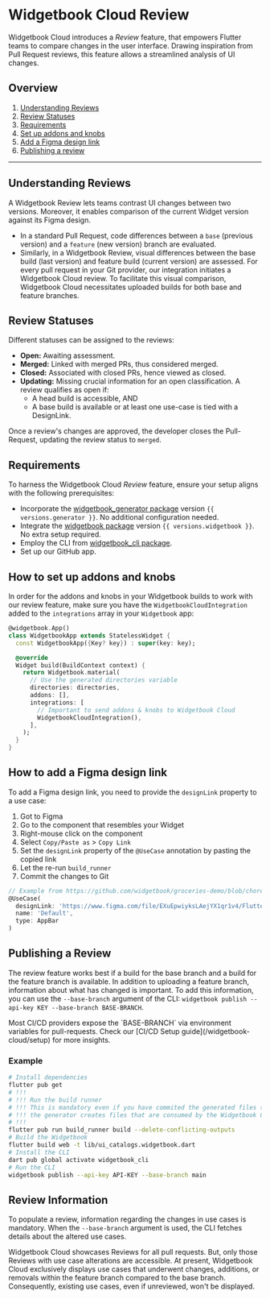 # Widgetbook Cloud Review

Widgetbook Cloud introduces a _Review_ feature, that empowers Flutter teams to compare changes in the user interface. Drawing inspiration from Pull Request reviews, this feature allows a streamlined analysis of UI changes.

## Overview

1. [Understanding Reviews](/widgetbook-cloud/reviews#understanding-reviews)
2. [Review Statuses](/widgetbook-cloud/reviews#review-statuses)
3. [Requirements](/widgetbook-cloud/reviews#requirements)
4. [Set up addons and knobs](/widgetbook-cloud/reviews#how-to-set-up-addons-and-knobs)
5. [Add a Figma design link](/widgetbook-cloud/reviews#how-to-add-a-figma-design-link)
6. [Publishing a review](/widgetbook-cloud/reviews#publishing-a-review)

---

## Understanding Reviews

A Widgetbook Review lets teams contrast UI changes between two versions. Moreover, it enables comparison of the current Widget version against its Figma design.
- In a standard Pull Request, code differences between a `base` (previous version) and a `feature` (new version) branch are evaluated.
- Similarly, in a Widgetbook Review, visual differences between the base build (last version) and feature build (current version) are assessed.
For every pull request in your Git provider, our integration initiates a Widgetbook Cloud review. To facilitate this visual comparison, Widgetbook Cloud necessitates uploaded builds for both base and feature branches.

## Review Statuses

Different statuses can be assigned to the reviews:

- **Open:** Awaiting assessment.
- **Merged:** Linked with merged PRs, thus considered merged.
- **Closed:** Associated with closed PRs, hence viewed as closed.
- **Updating:** Missing crucial information for an open classification. A review qualifies as open if:
  - A head build is accessible, AND
  - A base build is available or at least one use-case is tied with a DesignLink.

Once a review's changes are approved, the developer closes the Pull-Request, updating the review status to `merged`.

## Requirements

To harness the Widgetbook Cloud _Review_ feature, ensure your setup aligns with the following prerequisites:

- Incorporate the [widgetbook_generator package](https://pub.dev/packages/widgetbook_generator) version `{{ versions.generator }}`. No additional configuration needed.
- Integrate the [widgetbook package](https://pub.dev/packages/widgetbook) version `{{ versions.widgetbook }}`. No extra setup required.
- Employ the CLI from [widgetbook_cli package](https://pub.dev/packages/widgetbook_cli).
- Set up our GitHub app.

## How to set up addons and knobs

In order for the addons and knobs in your Widgetbook builds to work with our review feature, make sure you have the `WidgetbookCloudIntegration` added to the `integrations` array in your `Widgetbook` app:

```dart
@widgetbook.App()
class WidgetbookApp extends StatelessWidget {
  const WidgetbookApp({Key? key}) : super(key: key);

  @override
  Widget build(BuildContext context) {
    return Widgetbook.material(
      // Use the generated directories variable
      directories: directories,
      addons: [],
      integrations: [
        // Important to send addons & knobs to Widgetbook Cloud
        WidgetbookCloudIntegration(),
      ],
    );
  }
}
```

## How to add a Figma design link

To add a Figma design link, you need to provide the `designLink` property to a use case:
1. Got to Figma
1. Go to the component that resembles your Widget
1. Right-mouse click on the component
1. Select `Copy/Paste as` > `Copy Link`
1. Set the `designLink` property of the `@UseCase` annotation by pasting the copied link
1. Let the re-run `build_runner` 
1. Commit the changes to Git

```dart
// Example from https://github.com/widgetbook/groceries-demo/blob/chore/design-link-for-appbar/lib/core/app_bar.dart
@UseCase(
  designLink: 'https://www.figma.com/file/EXuEpwiyksLAejYX1qr1v4/Fluttercon-Berlin-2023-Demo?type=design&node-id=277-3056&mode=design&t=nVL8hLmc1jlcilZL-4',
  name: 'Default',
  type: AppBar
)
```

## Publishing a Review

The review feature works best if a build for the base branch and a build for the feature branch is available. 
In addition to uploading a feature branch, information about what has changed is important. 
To add this information, you can use the `--base-branch` argument of the CLI: `widgetbook publish --api-key KEY --base-branch BASE-BRANCH`.

<Info>
    Most CI/CD providers expose the `BASE-BRANCH` via environment variables for pull-requests. Check our [CI/CD Setup guide](/widgetbook-cloud/setup) for more insights.
</Info>

### Example

```bash
# Install dependencies
flutter pub get
# !!! 
# !!! Run the build runner
# !!! This is mandatory even if you have commited the generated files since 
# !!! the generator creates files that are consumed by the Widgetbook CLI
# !!!
flutter pub run build_runner build --delete-conflicting-outputs
# Build the Widgetbook
flutter build web -t lib/ui_catalogs.widgetbook.dart
# Install the CLI
dart pub global activate widgetbook_cli
# Run the CLI
widgetbook publish --api-key API-KEY --base-branch main
```

## Review Information
To populate a review, information regarding the changes in use cases is mandatory. When the `--base-branch` argument is used, the CLI fetches details about the altered use cases.

<Info>
Widgetbook Cloud showcases Reviews for all pull requests. But, only those Reviews with use case alterations are accessible.
</Info>
<Warning>
At present, Widgetbook Cloud exclusively displays use cases that underwent changes, additions, or removals within the feature branch compared to the base branch. Consequently, existing use cases, even if unreviewed, won't be displayed.
</Warning>

